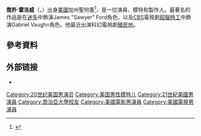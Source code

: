 {{Infobox person
| name        = Josh Holloway
| image       = Intelligence - Josh Holloway.jpg
| caption     = 
| birth_date   = {{Birth date and age|mf=yes|1969|7|20}}
| birth_place = 美國加利福尼亞州聖何塞
| birth_name   = Josh Lee Holloway<ref name="corden2016">''[[The_Late_Late_Show_with_James_Corden|The Late Late Show with James Corden]]'', January 20, 2016.</ref>
| occupation  = [[演員|演員]]、[[模特|模特]]、製作人
| yearsactive = 1999–現在
| spouse      = {{marriage|Yessica Kumala|2004}}
| children    = 2 
}}
'''喬許·霍洛威'''（{{lang-en|Josh Holloway}}，{{bd|1969年|7月20日||}}）出身[[美國|美國]]加州聖何塞<ref>{{cite web|url=http://www.filmreference.com/film/75/Josh-Holloway.html|title=Josh Holloway profile at|publisher=Filmreference.com|accessdate=2012-05-21|archive-date=2019-07-26|archive-url=https://web.archive.org/web/20190726100132/http://www.filmreference.com/film/75/Josh-Holloway.html|dead-url=no}}</ref>，是一位演員、模特和製作人。最著名的作品是在[[迷失|迷失]]中飾演James "Sawyer" Ford角色，以及[[CBS|CBS]]電視劇[[超腦特工|超腦特工]]中飾演Gabriel Vaughn角色。他最近出演科幻電視劇[[殖民地_(電視劇)|殖民地]]。

==參考資料==
{{Reflist}}

== 外部链接 ==
{{portal|人物}}
*{{IMDb name|391326}}
{{21世纪00年代美國演員工會獎最佳戲劇影集整體演出}}
{{Authority control}}

{{DEFAULTSORT:Holloway, Josh Lee}}
[[Category:20世纪美国男演员|Category:20世纪美国男演员]]
[[Category:美国男性模特儿|Category:美国男性模特儿]]
[[Category:21世紀美國男演員|Category:21世紀美國男演員]]
[[Category:喬治亞大學校友|Category:喬治亞大學校友]]
[[Category:美國電影男演員|Category:美國電影男演員]]
[[Category:美國電視男演員|Category:美國電視男演員]]